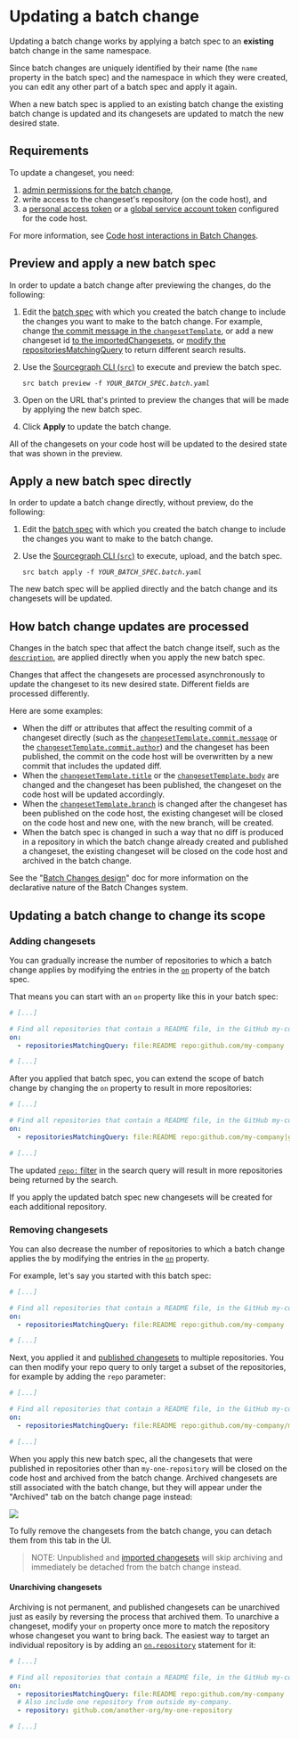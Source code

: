 # Updating a batch change

Updating a batch change works by applying a batch spec to an **existing** batch change in the same namespace.

Since batch changes are uniquely identified by their name (the `name` property in the batch spec) and the namespace in which they were created, you can edit any other part of a batch spec and apply it again.

When a new batch spec is applied to an existing batch change the existing batch change is updated and its changesets are updated to match the new desired state.

## Requirements

To update a changeset, you need:

1. [admin permissions for the batch change](/batch_changes/explanations/permissions_in_batch_changes#permission-levels-for-batch-changes),
1. write access to the changeset's repository (on the code host), and
1. a [personal access token](/batch_changes/how-tos/configuring_credentials#personal-access-tokens) or a [global service account token](/batch_changes/how-tos/configuring_credentials#global-service-account-tokens) configured for the code host.

For more information, see [Code host interactions in Batch Changes](/batch_changes/explanations/permissions_in_batch_changes#code-host-interactions-in-batch-changes).

## Preview and apply a new batch spec

In order to update a batch change after previewing the changes, do the following:

1. Edit the [batch spec](/batch_changes/references/batch_spec_yaml_reference) with which you created the batch change to include the changes you want to make to the batch change. For example, change [the commit message in the `changesetTemplate`](/batch_changes/references/batch_spec_yaml_reference#changesettemplate-commit-message), or add a new changeset id [to the importedChangesets](/batch-changes/references/batch_spec_yaml_reference#importchangesets), or [modify the repositoriesMatchingQuery](/batch-changes/references/batch_spec_yaml_reference#on-repositoriesmatchingquery) to return different search results.
2. Use the [Sourcegraph CLI (`src`)](https://github.com/sourcegraph/src-cli) to execute and preview the batch spec.

    <pre><code>src batch preview -f <em>YOUR_BATCH_SPEC.batch.yaml</em></code></pre>
3. Open on the URL that's printed to preview the changes that will be made by applying the new batch spec.
4. Click **Apply** to update the batch change.

All of the changesets on your code host will be updated to the desired state that was shown in the preview.

## Apply a new batch spec directly

In order to update a batch change directly, without preview, do the following:

1. Edit the [batch spec](/batch_changes/references/batch_spec_yaml_reference) with which you created the batch change to include the changes you want to make to the batch change.
1. Use the [Sourcegraph CLI (`src`)](https://github.com/sourcegraph/src-cli) to execute, upload, and the batch spec.

    <pre><code>src batch apply -f <em>YOUR_BATCH_SPEC.batch.yaml</em></code></pre>

The new batch spec will be applied directly and the batch change and its changesets will be updated.

## How batch change updates are processed

Changes in the batch spec that affect the batch change itself, such as the [`description`](/batch_changes/references/batch_spec_yaml_reference#description), are applied directly when you apply the new batch spec.

Changes that affect the changesets are processed asynchronously to update the changeset to its new desired state. Different fields are processed differently.

Here are some examples:

- When the diff or attributes that affect the resulting commit of a changeset directly (such as the [`changesetTemplate.commit.message`](/batch_changes/references/batch_spec_yaml_reference#changesettemplate-commit-message) or the [`changesetTemplate.commit.author`](/batch_changes/references/batch_spec_yaml_reference#changesettemplate-commit-author)) and the changeset has been published, the commit on the code host will be overwritten by a new commit that includes the updated diff.
- When the [`changesetTemplate.title`](/batch_changes/references/batch_spec_yaml_reference#changesettemplate-title) or the [`changesetTemplate.body`](/batch_changes/references/batch_spec_yaml_reference#changesettemplate-commit-author) are changed and the changeset has been published, the changeset on the code host will be updated accordingly.
- When the [`changesetTemplate.branch`](/batch_changes/references/batch_spec_yaml_reference#changesettemplate-title) is changed after the changeset has been published on the code host, the existing changeset will be closed on the code host and new one, with the new branch, will be created.
- When the batch spec is changed in such a way that no diff is produced in a repository in which the batch change already created and published a changeset, the existing changeset will be closed on the code host and archived in the batch change.

See the "[Batch Changes design](/batch_changes/explanations/batch_changes_design)" doc for more information on the declarative nature of the Batch Changes system.

## Updating a batch change to change its scope

### Adding changesets

You can gradually increase the number of repositories to which a batch change applies by modifying the entries in the [`on`](/batch_changes/references/batch_spec_yaml_reference#on) property of the batch spec.

That means you can start with an `on` property like this in your batch spec:

```yaml
# [...]

# Find all repositories that contain a README file, in the GitHub my-company org.
on:
  - repositoriesMatchingQuery: file:README repo:github.com/my-company

# [...]
```

After you applied that batch spec, you can extend the scope of batch change by changing the `on` property to result in more repositories:

```yaml
# [...]

# Find all repositories that contain a README file, in the GitHub my-company and my-company-ci org.
on:
  - repositoriesMatchingQuery: file:README repo:github.com/my-company|github.com/my-company-ci

# [...]
```

The updated [`repo:` filter](/code-search/queries#filters-all-searches) in the search query will result in more repositories being returned by the search.

If you apply the updated batch spec new changesets will be created for each additional repository.

### Removing changesets

You can also decrease the number of repositories to which a batch change applies the by modifying the entries in the [`on`](/batch_changes/references/batch_spec_yaml_reference#on) property.

For example, let's say you started with this batch spec:

```yaml
# [...]

# Find all repositories that contain a README file, in the GitHub my-company org.
on:
  - repositoriesMatchingQuery: file:README repo:github.com/my-company

# [...]
```

Next, you applied it and [published changesets](/batch_changes/how-tos/publishing_changesets) to multiple repositories. You can then modify your repo query to only target a subset of the repositories, for example by adding the `repo` parameter:

```yaml
# [...]

# Find all repositories that contain a README file, in the GitHub my-company org.
on:
  - repositoriesMatchingQuery: file:README repo:github.com/my-company/my-one-repository

# [...]
```

When you apply this new batch spec, all the changesets that were published in repositories other than `my-one-repository` will be closed on the code host and archived from the batch change. Archived changesets are still associated with the batch change, but they will appear under the "Archived" tab on the batch change page instead:

<img src="https://sourcegraphstatic.com/docs/images/batch_changes/archived-tab.png" />

To fully remove the changesets from the batch change, you can detach them from this tab in the UI.

> NOTE: Unpublished and [imported changesets](/batch_changes/how-tos/tracking_existing_changesets) will skip archiving and immediately be detached from the batch change instead.

#### Unarchiving changesets

Archiving is not permanent, and published changesets can be unarchived just as easily by reversing the process that archived them. To unarchive a changeset, modify your `on` property once more to match the repository whose changeset you want to bring back. The easiest way to target an individual repository is by adding an [`on.repository`](/batch_changes/references/batch_spec_yaml_reference#on-repository) statement for it:

```yaml
# [...]

# Find all repositories that contain a README file, in the GitHub my-company org.
on:
  - repositoriesMatchingQuery: file:README repo:github.com/my-company
  # Also include one repository from outside my-company.
  - repository: github.com/another-org/my-one-repository

# [...]
```
